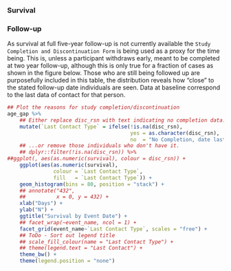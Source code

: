 ### Survival

### Follow-up

As survival at full five-year follow-up is not currently available the `Study Completion and Discontinuation Form` is being used as a proxy for the time being.  This is, unless a participant withdraws early, meant to be completed at two year follow-up, although this is only true for a fraction of cases as shown in the figure below.  Those who are still being followed up are purposefully included in this table, the distribution reveals how "close" to the stated follow-up date individuals are seen.  Data at baseline correspond to the last data of contact for that person.

```r
## Plot the reasons for study completion/discontinuation
age_gap %>%
    ## Either replace disc_rsn with text indicating no completion data...
    mutate(`Last Contact Type` = ifelse(!is.na(disc_rsn),
                                        yes = as.character(disc_rsn),
                                        no  = "No Completion, date last seen.")) %>%
    ## ...or remove those individuals who don't have it.
    ## dplyr::filter(!is.na(disc_rsn)) %>%
##ggplot(, aes(as.numeric(survival), colour = disc_rsn)) +
    ggplot(aes(as.numeric(survival),
               colour = `Last Contact Type`,
               fill   = `Last Contact Type`)) +
    geom_histogram(bins = 80, position = "stack") +
    ## annotate("432",
    ##          x = 0, y = 432) +
    xlab("Days") +
    ylab("N") +
    ggtitle("Survival by Event Date") +
    ## facet_wrap(~event_name, ncol = 1) +
    facet_grid(event_name~`Last Contact Type`, scales = "free") +
    ## ToDo - Sort out legend title
    ## scale_fill_colour(name = "Last Contact Type") +
    ## theme(legend.text = "Last Contact") +
    theme_bw() +
    theme(legend.position = "none")

```
